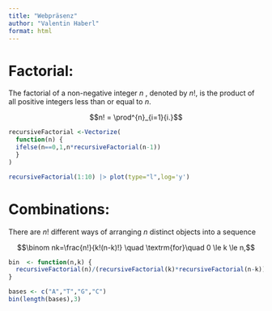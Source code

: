 ```yaml
---
title: "Webpräsenz"
author: "Valentin Haberl"
format: html
---
```


# Factorial:

The factorial of a non-negative integer $n$ , denoted by $n!$, is the product of all positive integers less than or equal to $n$.

$$n! = \prod^{n}_{i=1}{i.}$$

```r
recursiveFactorial <-Vectorize( 
  function(n) {
  ifelse(n==0,1,n*recursiveFactorial(n-1))
  }
)

recursiveFactorial(1:10) |> plot(type="l",log='y')
```

# Combinations:

There are $n!$ different ways of arranging $n$ distinct objects into a sequence

$$\binom nk=\frac{n!}{k!(n-k)!} \quad \textrm{for}\quad  0 \le k \le n,$$


```r
bin  <- function(n,k) {
  recursiveFactorial(n)/(recursiveFactorial(k)*recursiveFactorial(n-k))
}

bases <- c("A","T","G","C")
bin(length(bases),3)
```

<!-- `r combn(bases,3)|>knitr::kable()` -->

